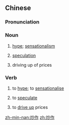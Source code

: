 ==Chinese==
{{zh-forms}}

===Pronunciation===
{{zh-pron
|m=chǎozuò
|c=caau2 zok3
|mn=chhá-chok
|cat=n,v
}}

===Noun===
{{zh-noun}}

# {{lb|zh|media|publicity|etc.}} [[hype]]; [[sensationalism]]
# {{lb|zh|finance}} [[speculation]]
# {{lb|zh|economics}} driving up of prices

===Verb===
{{zh-verb}}

# {{qualifier|in media, publicity, etc.}} to [[hype]]; to [[sensationalise]]
# {{qualifier|in finance}} to [[speculate]]
# {{qualifier|in economics}} to [[drive up]] prices

[[zh-min-nan:炒作]]
[[zh:炒作]]